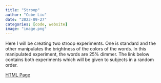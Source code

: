 ```yaml
---
title: "Stroop"
author: "Cobe Liu"
date: "2023-09-27"
categories: [code, website]
image: "image.png"
---
```


Here I will be creating two stroop experiments. One is standard and the other manipulates the brightness of the colors of the words. In this manipulated experiment, the words are 25% dimmer. The link below contains both experiments which will be given to subjects in a random order.

[HTML Page](stroop.html)